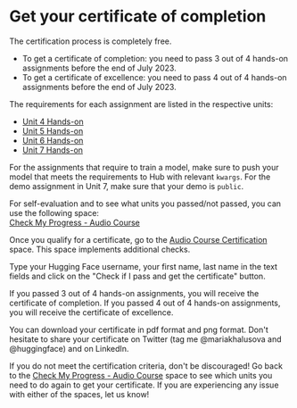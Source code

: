 # Get your certificate of completion

The certification process is completely free. 
* To get a certificate of completion: you need to pass 3 out of 4 hands-on assignments before the end of July 2023.
* To get a certificate of excellence: you need to pass 4 out of 4 hands-on assignments before the end of July 2023.

The requirements for each assignment are listed in the respective units:
* [Unit 4 Hands-on](../chapter4/hands_on)
* [Unit 5 Hands-on](../chapter5/hands_on)
* [Unit 6 Hands-on](../chapter6/hands_on)
* [Unit 7 Hands-on](../chapter7/hands_on)

For the assignments that require to train a model, make sure to push your model that meets the requirements to Hub with relevant `kwargs`.
For the demo assignment in Unit 7, make sure that your demo is `public`.

For self-evaluation and to see what units you passed/not passed, you can use the following space:  
[Check My Progress - Audio Course](https://huggingface.co/spaces/MariaK/Check-my-progress-Audio-Course)

Once you qualify for a certificate, go to the [Audio Course Certification](https://huggingface.co/spaces/MariaK/Audio-Course-Certification) space.
This space implements additional checks.

Type your Hugging Face username, your first name, last name in the text fields and click on the "Check if I pass and get the certificate" button.

If you passed 3 out of 4 hands-on assignments, you will receive the certificate of completion.
If you passed 4 out of 4 hands-on assignments, you will receive the certificate of excellence.

You can download your certificate in pdf format and png format. Don't hesitate to share your certificate on Twitter 
(tag me @mariakhalusova and @huggingface) and on LinkedIn.

If you do not meet the certification criteria, don't be discouraged! Go back to the 
[Check My Progress - Audio Course](https://huggingface.co/spaces/MariaK/Check-my-progress-Audio-Course) space to see which 
units you need to do again to get your certificate. If you are experiencing any issue with either of the spaces,
let us know!
